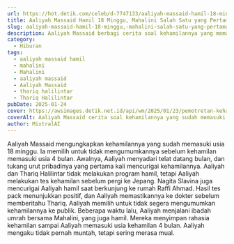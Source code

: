 ```yaml
---
url: https://hot.detik.com/celeb/d-7747133/aaliyah-massaid-hamil-18-minggu-mahalini-salah-satu-yang-pertama-diberitahu
title: Aaliyah Massaid Hamil 18 Minggu, Mahalini Salah Satu yang Pertama Diberitahu
slug: aaliyah-massaid-hamil-18-minggu,-mahalini-salah-satu-yang-pertama-diberitahu
description: Aaliyah Massaid berbagi cerita soal kehamilannya yang memasuki usia 18 minggu. Mahalini jadi salah satu orang pertama yang diberitahu.
category:
  - Hiburan
tags:
  - aaliyah massaid hamil
  - mahalini
  - Mahalini
  - aaliyah massaid
  - Aaliyah Massaid
  - thariq halilintar
  - Thariq Halilintar
pubDate: 2025-01-24
cover: https://awsimages.detik.net.id/api/wm/2025/01/23/pemotretan-kehamilan-aaliyah-massaid-2_169.jpeg?wid=54&w=650&v=1&t=jpeg
coverAlt: Aaliyah Massaid cerita soal kehamilannya yang sudah memasuki usia kandungan 18 minggu. Foto Instagram/@aaliyah.massaid
author: MixtralAI
---
```

Aaliyah Massaid mengungkapkan kehamilannya yang sudah memasuki usia 18 minggu. Ia memilih untuk tidak mengumumkannya sebelum kehamilan memasuki usia 4 bulan. Awalnya, Aaliyah menyadari telat datang bulan, dan tukang urut pribadinya yang pertama kali mencurigai kehamilannya. Aaliyah dan Thariq Halilintar tidak melakukan program hamil, tetapi Aaliyah melakukan tes kehamilan sebelum pergi ke Jepang. Nagita Slavina juga mencurigai Aaliyah hamil saat berkunjung ke rumah Raffi Ahmad. Hasil tes pack menunjukkan positif, dan Aaliyah memastikannya ke dokter sebelum memberitahu Thariq. Aaliyah memilih untuk tidak segera mengumumkan kehamilannya ke publik. Beberapa waktu lalu, Aaliyah menjalani ibadah umrah bersama Mahalini, yang juga hamil. Mereka menyimpan rahasia kehamilan sampai Aaliyah memasuki usia kehamilan 4 bulan. Aaliyah mengaku tidak pernah muntah, tetapi sering merasa mual.
